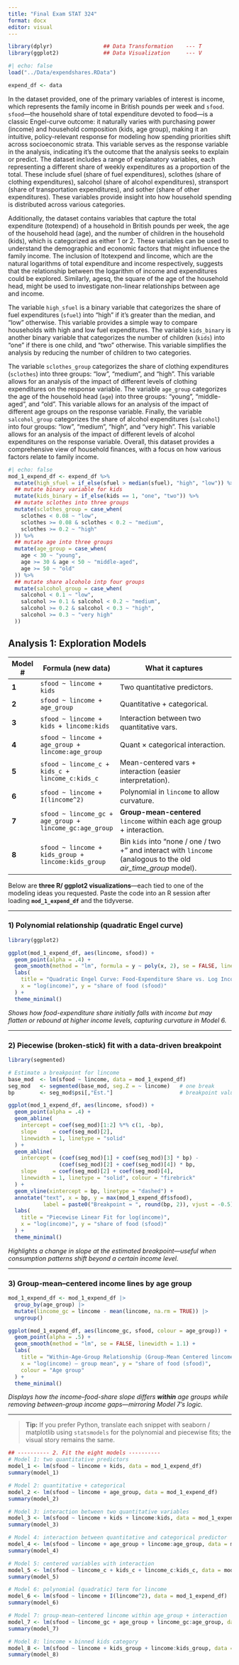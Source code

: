 ```yaml
---
title: "Final Exam STAT 324"
format: docx
editor: visual
---
```


```r
library(dplyr)                ## Data Transformation    --- T
library(ggplot2)              ## Data Visualization     --- V
```



```r
#| echo: false
load("../Data/expendshares.RData")

expend_df <- data
```


In the dataset provided, one of the primary variables of interest is income, which represents the family income in British pounds per week and `sfood`. `sfood`—the household share of total expenditure devoted to food—is a classic Engel-curve outcome: it naturally varies with purchasing power (income) and household composition (kids, age group), making it an intuitive, policy-relevant response for modeling how spending priorities shift across socioeconomic strata. This variable serves as the response variable in the analysis, indicating it’s the outcome that the analysis seeks to explain or predict. The dataset includes a range of explanatory variables, each representing a different share of weekly expenditures as a proportion of the total. These include sfuel (share of fuel expenditures), sclothes (share of clothing expenditures), salcohol (share of alcohol expenditures), stransport (share of transportation expenditures), and sother (share of other expenditures). These variables provide insight into how household spending is distributed across various categories.

Additionally, the dataset contains variables that capture the total expenditure (totexpend) of a household in British pounds per week, the age of the household head (age), and the number of children in the household (kids), which is categorized as either 1 or 2. These variables can be used to understand the demographic and economic factors that might influence the family income. The inclusion of ltotexpend and lincome, which are the natural logarithms of total expenditure and income respectively, suggests that the relationship between the logarithm of income and expenditures could be explored. Similarly, agesq, the square of the age of the household head, might be used to investigate non-linear relationships between age and income.

The variable `high_sfuel` is a binary variable that categorizes the share of fuel expenditures (`sfuel`) into "high" if it's greater than the median, and "low" otherwise. This variable provides a simple way to compare households with high and low fuel expenditures. The variable `kids_binary` is another binary variable that categorizes the number of children (`kids`) into "one" if there is one child, and "two" otherwise. This variable simplifies the analysis by reducing the number of children to two categories.

The variable `sclothes_group` categorizes the share of clothing expenditures (`sclothes`) into three groups: "low", "medium", and "high". This variable allows for an analysis of the impact of different levels of clothing expenditures on the response variable. The variable `age_group` categorizes the age of the household head (`age`) into three groups: "young", "middle-aged", and "old". This variable allows for an analysis of the impact of different age groups on the response variable. Finally, the variable `salcohol_group` categorizes the share of alcohol expenditures (`salcohol`) into four groups: "low", "medium", "high", and "very high". This variable allows for an analysis of the impact of different levels of alcohol expenditures on the response variable. Overall, this dataset provides a comprehensive view of household finances, with a focus on how various factors relate to family income.







```r
#| echo: false
mod_1_expend_df <- expend_df %>%
  mutate(high_sfuel = if_else(sfuel > median(sfuel), "high", "low")) %>% 
  ## mutate binary variable for kids
  mutate(kids_binary = if_else(kids == 1, "one", "two")) %>%
  ## mutate sclothes into three groups
  mutate(sclothes_group = case_when(
    sclothes < 0.08 ~ "low",
    sclothes >= 0.08 & sclothes < 0.2 ~ "medium",
    sclothes >= 0.2 ~ "high"
  )) %>%
  ## mutate age into three groups
  mutate(age_group = case_when(
    age < 30 ~ "young",
    age >= 30 & age < 50 ~ "middle-aged",
    age >= 50 ~ "old"
  )) %>% 
  ## mutate share alcoholo intp four groups
  mutate(salcohol_group = case_when(
    salcohol < 0.1 ~ "low",
    salcohol >= 0.1 & salcohol < 0.2 ~ "medium",
    salcohol >= 0.2 & salcohol < 0.3 ~ "high",
    salcohol >= 0.3 ~ "very high"
  ))
```




## Analysis 1: Exploration Models

| Model # | Formula (new data)                                      | What it captures                                                                                                  |
| ------- | ------------------------------------------------------- | ----------------------------------------------------------------------------------------------------------------- |
| **1**   | `sfood ~ lincome + kids`                                | Two quantitative predictors.                                                                                      |
| **2**   | `sfood ~ lincome + age_group`                           | Quantitative + categorical.                                                                                       |
| **3**   | `sfood ~ lincome + kids + lincome:kids`                 | Interaction between two quantitative vars.                                                                        |
| **4**   | `sfood ~ lincome + age_group + lincome:age_group`       | Quant × categorical interaction.                                                                                  |
| **5**   | `sfood ~ lincome_c + kids_c + lincome_c:kids_c`         | Mean-centered vars + interaction (easier interpretation).                                                         |
| **6**   | `sfood ~ lincome + I(lincome^2)`                        | Polynomial in `lincome` to allow curvature.                                                                       |
| **7**   | `sfood ~ lincome_gc + age_group + lincome_gc:age_group` | **Group-mean-centered** `lincome` within each age group + interaction.                                            |
| **8**   | `sfood ~ lincome + kids_group + lincome:kids_group`     | Bin `kids` into “none / one / two +” and interact with `lincome` (analogous to the old *air\_time\_group* model). |



Below are **three R/ ggplot2 visualizations**—each tied to one of the modeling ideas you requested. Paste the code into an R session after loading **`mod_1_expend_df`** and the tidyverse.

---

### 1) Polynomial relationship (quadratic Engel curve)

```r
library(ggplot2)

ggplot(mod_1_expend_df, aes(lincome, sfood)) +
  geom_point(alpha = .4) +
  geom_smooth(method = "lm", formula = y ~ poly(x, 2), se = FALSE, linewidth = 1.2) +
  labs(
    title = "Quadratic Engel Curve: Food-Expenditure Share vs. Log Income",
    x = "log(income)", y = "share of food (sfood)"
  ) +
  theme_minimal()
```

*Shows how food-expenditure share initially falls with income but may flatten or rebound at higher income levels, capturing curvature in Model 6.*

---

### 2) Piecewise (broken-stick) fit with a data-driven breakpoint

```r
library(segmented)

# Estimate a breakpoint for lincome
base_mod  <- lm(sfood ~ lincome, data = mod_1_expend_df)
seg_mod   <- segmented(base_mod, seg.Z = ~ lincome)   # one break
bp        <- seg_mod$psi[,"Est."]                     # breakpoint value

ggplot(mod_1_expend_df, aes(lincome, sfood)) +
  geom_point(alpha = .4) +
  geom_abline(
    intercept = coef(seg_mod)[1:2] %*% c(1, -bp), 
    slope     = coef(seg_mod)[2], 
    linewidth = 1, linetype = "solid"
  ) +
  geom_abline(
    intercept = (coef(seg_mod)[1] + coef(seg_mod)[3] * bp) - 
                (coef(seg_mod)[2] + coef(seg_mod)[4]) * bp,
    slope     = coef(seg_mod)[2] + coef(seg_mod)[4],
    linewidth = 1, linetype = "solid", colour = "firebrick"
  ) +
  geom_vline(xintercept = bp, linetype = "dashed") +
  annotate("text", x = bp, y = max(mod_1_expend_df$sfood),
           label = paste0("Breakpoint ≈ ", round(bp, 2)), vjust = -0.5) +
  labs(
    title = "Piecewise Linear Fit for log(income)",
    x = "log(income)", y = "share of food (sfood)"
  ) +
  theme_minimal()
```

*Highlights a change in slope at the estimated breakpoint—useful when consumption patterns shift beyond a certain income level.*

---

### 3) Group-mean–centered income lines by age group

```r
mod_1_expend_df <- mod_1_expend_df |>
  group_by(age_group) |>
  mutate(lincome_gc = lincome - mean(lincome, na.rm = TRUE)) |>
  ungroup()

ggplot(mod_1_expend_df, aes(lincome_gc, sfood, colour = age_group)) +
  geom_point(alpha = .5) +
  geom_smooth(method = "lm", se = FALSE, linewidth = 1.1) +
  labs(
    title = "Within-Age-Group Relationship (Group-Mean Centered lincome)",
    x = "log(income) – group mean", y = "share of food (sfood)",
    colour = "Age group"
  ) +
  theme_minimal()
```

*Displays how the income–food-share slope differs **within** age groups while removing between-group income gaps—mirroring Model 7’s logic.*

---

> **Tip:** If you prefer Python, translate each snippet with seaborn / matplotlib using `statsmodels` for the polynomial and piecewise fits; the visual story remains the same.


```r
## ---------- 2. Fit the eight models ----------
# Model 1: two quantitative predictors
model_1 <- lm(sfood ~ lincome + kids, data = mod_1_expend_df)
summary(model_1)
```


```r
# Model 2: quantitative + categorical
model_2 <- lm(sfood ~ lincome + age_group, data = mod_1_expend_df)
summary(model_2)
```


```r
# Model 3: interaction between two quantitative variables
model_3 <- lm(sfood ~ lincome + kids + lincome:kids, data = mod_1_expend_df)
summary(model_3)
```


```r
# Model 4: interaction between quantitative and categorical predictor
model_4 <- lm(sfood ~ lincome + age_group + lincome:age_group, data = mod_1_expend_df)
summary(model_4)
```


```r
# Model 5: centered variables with interaction
model_5 <- lm(sfood ~ lincome_c + kids_c + lincome_c:kids_c, data = mod_1_expend_df)
summary(model_5)
```


```r
# Model 6: polynomial (quadratic) term for lincome
model_6 <- lm(sfood ~ lincome + I(lincome^2), data = mod_1_expend_df)
summary(model_6)
```


```r
# Model 7: group-mean–centered lincome within age_group + interaction
model_7 <- lm(sfood ~ lincome_gc + age_group + lincome_gc:age_group, data = mod_1_expend_df)
summary(model_7)
```


```r
# Model 8: lincome × binned kids category
model_8 <- lm(sfood ~ lincome + kids_group + lincome:kids_group, data = mod_1_expend_df)
summary(model_8)
```

